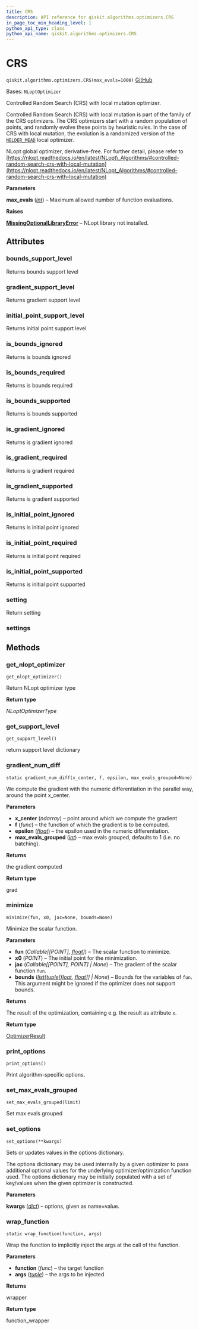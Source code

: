 ```yaml
---
title: CRS
description: API reference for qiskit.algorithms.optimizers.CRS
in_page_toc_min_heading_level: 1
python_api_type: class
python_api_name: qiskit.algorithms.optimizers.CRS
---
```


# CRS

<span id="qiskit.algorithms.optimizers.CRS" />

`qiskit.algorithms.optimizers.CRS(max_evals=1000)` [GitHub](https://github.com/qiskit/qiskit/tree/stable/0.25/qiskit/algorithms/optimizers/nlopts/crs.py "view source code")

Bases: `NLoptOptimizer`

Controlled Random Search (CRS) with local mutation optimizer.

Controlled Random Search (CRS) with local mutation is part of the family of the CRS optimizers. The CRS optimizers start with a random population of points, and randomly evolve these points by heuristic rules. In the case of CRS with local mutation, the evolution is a randomized version of the [`NELDER_MEAD`](qiskit.algorithms.optimizers.NELDER_MEAD "qiskit.algorithms.optimizers.NELDER_MEAD") local optimizer.

NLopt global optimizer, derivative-free. For further detail, please refer to [https://nlopt.readthedocs.io/en/latest/NLopt\_Algorithms/#controlled-random-search-crs-with-local-mutation](https://nlopt.readthedocs.io/en/latest/NLopt_Algorithms/#controlled-random-search-crs-with-local-mutation)

**Parameters**

**max\_evals** ([*int*](https://docs.python.org/3/library/functions.html#int "(in Python v3.12)")) – Maximum allowed number of function evaluations.

**Raises**

[**MissingOptionalLibraryError**](exceptions#qiskit.exceptions.MissingOptionalLibraryError "qiskit.exceptions.MissingOptionalLibraryError") – NLopt library not installed.

## Attributes

<span id="qiskit.algorithms.optimizers.CRS.bounds_support_level" />

### bounds\_support\_level

Returns bounds support level

<span id="qiskit.algorithms.optimizers.CRS.gradient_support_level" />

### gradient\_support\_level

Returns gradient support level

<span id="qiskit.algorithms.optimizers.CRS.initial_point_support_level" />

### initial\_point\_support\_level

Returns initial point support level

<span id="qiskit.algorithms.optimizers.CRS.is_bounds_ignored" />

### is\_bounds\_ignored

Returns is bounds ignored

<span id="qiskit.algorithms.optimizers.CRS.is_bounds_required" />

### is\_bounds\_required

Returns is bounds required

<span id="qiskit.algorithms.optimizers.CRS.is_bounds_supported" />

### is\_bounds\_supported

Returns is bounds supported

<span id="qiskit.algorithms.optimizers.CRS.is_gradient_ignored" />

### is\_gradient\_ignored

Returns is gradient ignored

<span id="qiskit.algorithms.optimizers.CRS.is_gradient_required" />

### is\_gradient\_required

Returns is gradient required

<span id="qiskit.algorithms.optimizers.CRS.is_gradient_supported" />

### is\_gradient\_supported

Returns is gradient supported

<span id="qiskit.algorithms.optimizers.CRS.is_initial_point_ignored" />

### is\_initial\_point\_ignored

Returns is initial point ignored

<span id="qiskit.algorithms.optimizers.CRS.is_initial_point_required" />

### is\_initial\_point\_required

Returns is initial point required

<span id="qiskit.algorithms.optimizers.CRS.is_initial_point_supported" />

### is\_initial\_point\_supported

Returns is initial point supported

<span id="qiskit.algorithms.optimizers.CRS.setting" />

### setting

Return setting

<span id="qiskit.algorithms.optimizers.CRS.settings" />

### settings

## Methods

### get\_nlopt\_optimizer

<span id="qiskit.algorithms.optimizers.CRS.get_nlopt_optimizer" />

`get_nlopt_optimizer()`

Return NLopt optimizer type

**Return type**

*NLoptOptimizerType*

### get\_support\_level

<span id="qiskit.algorithms.optimizers.CRS.get_support_level" />

`get_support_level()`

return support level dictionary

### gradient\_num\_diff

<span id="qiskit.algorithms.optimizers.CRS.gradient_num_diff" />

`static gradient_num_diff(x_center, f, epsilon, max_evals_grouped=None)`

We compute the gradient with the numeric differentiation in the parallel way, around the point x\_center.

**Parameters**

*   **x\_center** (*ndarray*) – point around which we compute the gradient
*   **f** (*func*) – the function of which the gradient is to be computed.
*   **epsilon** ([*float*](https://docs.python.org/3/library/functions.html#float "(in Python v3.12)")) – the epsilon used in the numeric differentiation.
*   **max\_evals\_grouped** ([*int*](https://docs.python.org/3/library/functions.html#int "(in Python v3.12)")) – max evals grouped, defaults to 1 (i.e. no batching).

**Returns**

the gradient computed

**Return type**

grad

### minimize

<span id="qiskit.algorithms.optimizers.CRS.minimize" />

`minimize(fun, x0, jac=None, bounds=None)`

Minimize the scalar function.

**Parameters**

*   **fun** (*Callable\[\[POINT],* [*float*](https://docs.python.org/3/library/functions.html#float "(in Python v3.12)")*]*) – The scalar function to minimize.
*   **x0** (*POINT*) – The initial point for the minimization.
*   **jac** (*Callable\[\[POINT], POINT] | None*) – The gradient of the scalar function `fun`.
*   **bounds** ([*list*](https://docs.python.org/3/library/stdtypes.html#list "(in Python v3.12)")*\[*[*tuple*](https://docs.python.org/3/library/stdtypes.html#tuple "(in Python v3.12)")*\[*[*float*](https://docs.python.org/3/library/functions.html#float "(in Python v3.12)")*,* [*float*](https://docs.python.org/3/library/functions.html#float "(in Python v3.12)")*]] | None*) – Bounds for the variables of `fun`. This argument might be ignored if the optimizer does not support bounds.

**Returns**

The result of the optimization, containing e.g. the result as attribute `x`.

**Return type**

[OptimizerResult](qiskit.algorithms.optimizers.OptimizerResult "qiskit.algorithms.optimizers.OptimizerResult")

### print\_options

<span id="qiskit.algorithms.optimizers.CRS.print_options" />

`print_options()`

Print algorithm-specific options.

### set\_max\_evals\_grouped

<span id="qiskit.algorithms.optimizers.CRS.set_max_evals_grouped" />

`set_max_evals_grouped(limit)`

Set max evals grouped

### set\_options

<span id="qiskit.algorithms.optimizers.CRS.set_options" />

`set_options(**kwargs)`

Sets or updates values in the options dictionary.

The options dictionary may be used internally by a given optimizer to pass additional optional values for the underlying optimizer/optimization function used. The options dictionary may be initially populated with a set of key/values when the given optimizer is constructed.

**Parameters**

**kwargs** ([*dict*](https://docs.python.org/3/library/stdtypes.html#dict "(in Python v3.12)")) – options, given as name=value.

### wrap\_function

<span id="qiskit.algorithms.optimizers.CRS.wrap_function" />

`static wrap_function(function, args)`

Wrap the function to implicitly inject the args at the call of the function.

**Parameters**

*   **function** (*func*) – the target function
*   **args** ([*tuple*](https://docs.python.org/3/library/stdtypes.html#tuple "(in Python v3.12)")) – the args to be injected

**Returns**

wrapper

**Return type**

function\_wrapper

